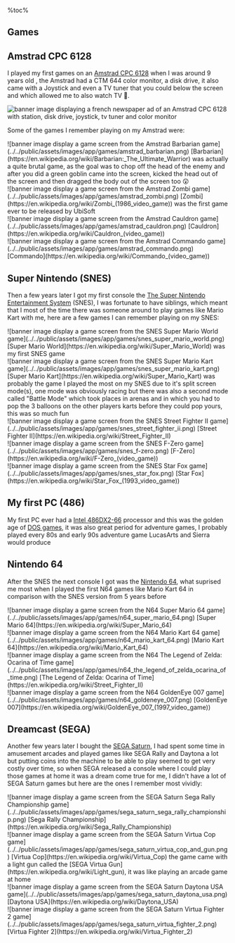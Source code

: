 %toc%

<article>

# Games

## Amstrad CPC 6128

I played my first games on an [Amstrad CPC 6128](https://en.wikipedia.org/wiki/Amstrad) when I was around 9 years old , the Amstrad had a CTM 644 color monitor, a disk drive, it also came with a Joystick and even a TV tuner that you could below the screen and which allowed me to also watch TV 🤯.

![banner image displaying a french newspaper ad of an Amstrad CPC 6128 with station, disk drive, joystick, tv tuner and color monitor](../../public/assets/images/app/games/amstrad_cpc_6128_with_tv_tuner.png)

Some of the games I remember playing on my Amstrad were:

<div className="grid">
    <div>
        ![banner image display a game screen from the Amstrad Barbarian game](../../public/assets/images/app/games/amstrad_barbarian.png)
        [Barbarian](https://en.wikipedia.org/wiki/Barbarian:_The_Ultimate_Warrior) was actually a quite brutal game, as the goal was to chop off the head of the enemy and after you did a green goblin came into the screen, kicked the head out of the screen and then dragged the body out of the screen too 😲
    </div>
    <div>
        ![banner image display a game screen from the Amstrad Zombi game](../../public/assets/images/app/games/amstrad_zombi.png)
        [Zombi](https://en.wikipedia.org/wiki/Zombi_(1986_video_game)) was the first game ever to be released by UbiSoft
    </div>
    <div>
        ![banner image display a game screen from the Amstrad Cauldron game](../../public/assets/images/app/games/amstrad_cauldron.png)
        [Cauldron](https://en.wikipedia.org/wiki/Cauldron_(video_game))
    </div>
    <div>
        ![banner image display a game screen from the Amstrad Commando game](../../public/assets/images/app/games/amstrad_commando.png)
        [Commando](https://en.wikipedia.org/wiki/Commando_(video_game))
    </div>
</div>

## Super Nintendo (SNES)

Then a few years later I got my first console the [The Super Nintendo Entertainment System](https://en.wikipedia.org/wiki/Super_Nintendo_Entertainment_System#:~:text=The%20Super%20Nintendo%20Entertainment%20System,and%201993%20in%20South%20America.) (SNES), I was fortunate to have siblings, which meant that I most of the time there was someone around to play games like Mario Kart with me, here are a few games I can remember playing on my SNES:

<div className="grid">
    <div>
        ![banner image display a game screen from the SNES Super Mario World game](../../public/assets/images/app/games/snes_super_mario_world.png)
        [Super Mario World](https://en.wikipedia.org/wiki/Super_Mario_World) was my first SNES game
    </div>
    <div>
        ![banner image display a game screen from the SNES Super Mario Kart game](../../public/assets/images/app/games/snes_super_mario_kart.png)
        [Super Mario Kart](https://en.wikipedia.org/wiki/Super_Mario_Kart) was probably the game I played the most on my SNES due to it's split screen mode(s), one mode was obviously racing but there was also a second mode called "Battle Mode" which took places in arenas and in which you had to pop the 3 balloons on the other players karts before they could pop yours, this was so much fun
    </div>
    <div>
        ![banner image display a game screen from the SNES Street Fighter II game](../../public/assets/images/app/games/snes_street_fighter_ii.png)
        [Street Fighter II](https://en.wikipedia.org/wiki/Street_Fighter_II)
    </div>
    <div>
        ![banner image display a game screen from the SNES F-Zero game](../../public/assets/images/app/games/snes_f-zero.png)
        [F-Zero](https://en.wikipedia.org/wiki/F-Zero_(video_game))
    </div>
    <div>
        ![banner image display a game screen from the SNES Star Fox game](../../public/assets/images/app/games/snes_star_fox.png)
        [Star Fox](https://en.wikipedia.org/wiki/Star_Fox_(1993_video_game))
    </div>
</div>

## My first PC (486)

My first PC ever had a [Intel 486DX2-66](https://en.wikipedia.org/wiki/I486) processor and this was the golden age of [DOS games](https://en.wikipedia.org/wiki/MS-DOS), it was also great period for adventure games, I probably played every 80s and early 90s adventure game LucasArts and Sierra would produce



## Nintendo 64

After the SNES the next console I got was the [Nintendo 64](https://en.wikipedia.org/wiki/Nintendo_64), what suprised me most when I played the first N64 games like Mario Kart 64 in comparison with the SNES version from 5 years before

<div className="grid">
    <div>
        ![banner image display a game screen from the N64 Super Mario 64 game](../../public/assets/images/app/games/n64_super_mario_64.png)
        [Super Mario 64](https://en.wikipedia.org/wiki/Super_Mario_64)
    </div>
    <div>
        ![banner image display a game screen from the N64 Mario Kart 64 game](../../public/assets/images/app/games/n64_mario_kart_64.png)
        [Mario Kart 64](https://en.wikipedia.org/wiki/Mario_Kart_64)
    </div>
    <div>
        ![banner image display a game screen from the N64 The Legend of Zelda: Ocarina of Time game](../../public/assets/images/app/games/n64_the_legend_of_zelda_ocarina_of_time.png)
        [The Legend of Zelda: Ocarina of Time](https://en.wikipedia.org/wiki/Street_Fighter_II)
    </div>
    <div>
        ![banner image display a game screen from the N64 GoldenEye 007 game](../../public/assets/images/app/games/n64_goldeneye_007.png)
        [GoldenEye 007](https://en.wikipedia.org/wiki/GoldenEye_007_(1997_video_game))
    </div>
</div>

## Dreamcast (SEGA)

Another few years later I bought the [SEGA Saturn](https://en.wikipedia.org/wiki/Saturn), I had spent some time in amusement arcades and played games like SEGA Rally and Daytona a lot but putting coins into the machine to be able to play seemed to get very costly over time, so when SEGA released a console where I could play those games at home it was a dream come true for me, I didn't have a lot of SEGA Saturn games but here are the ones I remember most vividly:

<div className="grid">
    <div>
        ![banner image display a game screen from the SEGA Saturn Sega Rally Championship game](../../public/assets/images/app/games/sega_saturn_sega_rally_championship.png)
        [Sega Rally Championship](https://en.wikipedia.org/wiki/Sega_Rally_Championship)
    </div>
    <div>
        ![banner image display a game screen from the SEGA Saturn Virtua Cop game](../../public/assets/images/app/games/sega_saturn_virtua_cop_and_gun.png)
        [Virtua Cop](https://en.wikipedia.org/wiki/Virtua_Cop) the game came with a light gun called the [SEGA Virtua Gun](https://en.wikipedia.org/wiki/Light_gun), it was like playing an arcade game at home
    </div>
    <div>
        ![banner image display a game screen from the SEGA Saturn Daytona USA game](../../public/assets/images/app/games/sega_saturn_daytona_usa.png)
        [Daytona USA](https://en.wikipedia.org/wiki/Daytona_USA)
    </div>
    <div>
        ![banner image display a game screen from the SEGA Saturn Virtua Fighter 2 game](../../public/assets/images/app/games/sega_saturn_virtua_fighter_2.png)
        [Virtua Fighter 2](https://en.wikipedia.org/wiki/Virtua_Fighter_2)
    </div>
</div>



</article>
